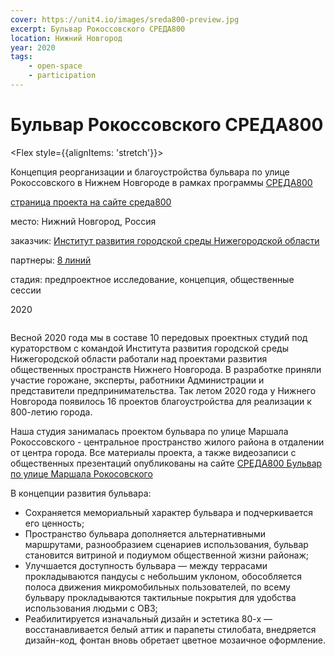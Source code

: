 ```yaml
---
cover: https://unit4.io/images/sreda800-preview.jpg
excerpt: Бульвар Рокоссовского СРЕДА800
location: Нижний Новгород
year: 2020
tags:
    - open-space
    - participation
--- 
```

# Бульвар Рокоссовского СРЕДА800

<Flex style={{alignItems: 'stretch'}}>
<Flex col>

Концепция реорганизации и благоустройства бульвара по улице Рокоссовского в Нижнем Новгороде в рамках программы [СРЕДА800](https://sreda800.ru/)

<p style={{flex: '0 1 auto'}}>

[страница проекта на сайте среда800](https://sreda800.ru/bulvar_rokosovskogo/)
</p>
</Flex>

<div>
<p><BlackHighlight>место:</BlackHighlight> Нижний Новгород, Россия</p>

[]()<p><BlackHighlight>заказчик:</BlackHighlight> [Институт развития городской среды Нижегородской области](https://irgsno.ru/)</p>

[]()<p><BlackHighlight>партнеры:</BlackHighlight> [8 линий](http://llllllll.ru/)</p>

<p><BlackHighlight>стадия:</BlackHighlight> предпроектное исследование, концепция, общественные сессии</p>

2020
</div>
</Flex>

<Image src="/images/sreda800-preview.jpg" width={1920} height={1201} alt="" /> 

Весной 2020 года мы в составе 10 передовых проектных студий под кураторством с командой Института развития городской среды Нижегородской области работали над проектами развития общественных пространств Нижнего Новгорода. В разработке приняли участие горожане, эксперты, работники Администрации и представители предпринимательства.
Так летом 2020 года у Нижнего Новгорода появилось 16 проектов благоустройства для реализации к 800-летию города.

Наша студия занималась проектом бульвара по улице Маршала Рокоссовского - центральное пространство жилого района в отдалении от центра города. Все материалы проекта, а также видеозаписи с общественных презентаций опубликованы на сайте [СРЕДА800 Бульвар по улице Маршала Рокосовского](https://sreda800.ru/bulvar_rokosovskogo/)

В концепции развития бульвара:

- Сохраняется мемориальный характер бульвара и подчеркивается его ценность;
- Пространство бульвара дополняется альтернативными маршрутами, разнообразием сценариев использования, бульвар становится витриной и подиумом общественной жизни районаж;
- Улучшается доступность бульвара — между террасами прокладываются пандусы с небольшим уклоном, обособляется полоса движения микромобильных пользователей, по всему бульвару прокладываются тактильные покрытия для удобства использования людьми с ОВЗ;
- Реабилитируется изначальный дизайн  и эстетика 80-х — восстанавливается белый аттик и парапеты стилобата, внедряется дизайн-код, фонтан вновь обретает цветное мозаичное оформление.



